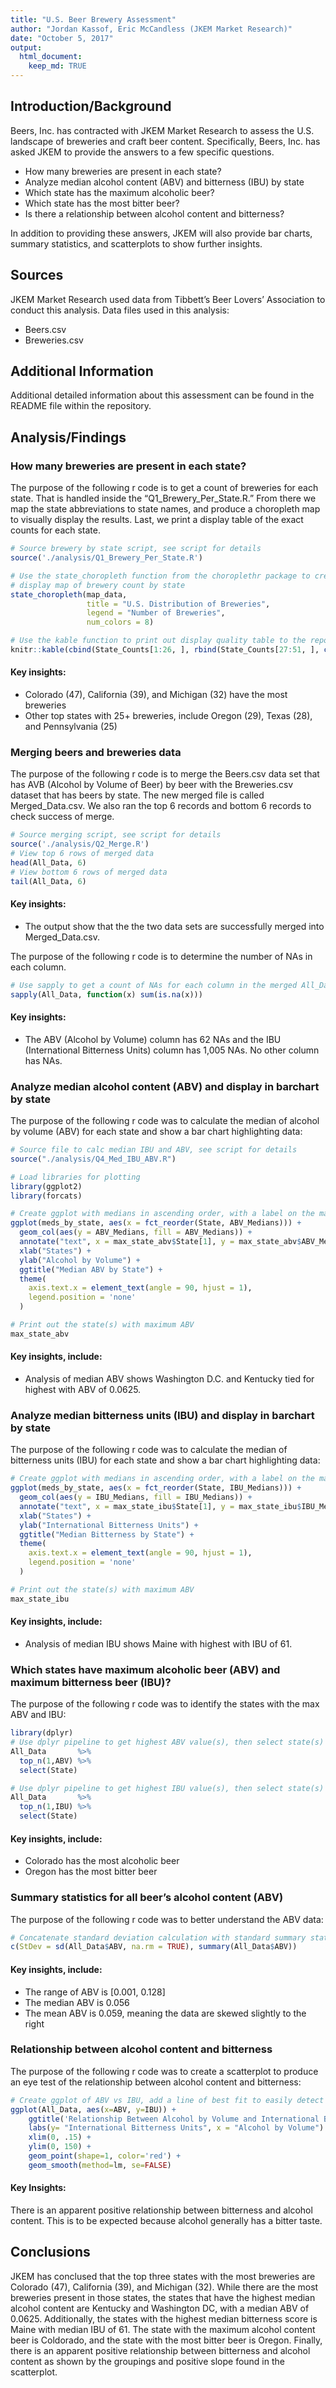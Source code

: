 ```yaml
---
title: "U.S. Beer Brewery Assessment"
author: "Jordan Kassof, Eric McCandless (JKEM Market Research)"
date: "October 5, 2017"
output: 
  html_document:
    keep_md: TRUE
---
```


## Introduction/Background

Beers, Inc. has contracted with JKEM Market Research to assess the U.S. landscape of breweries and craft beer content.  Specifically, Beers, Inc. has asked JKEM to provide the answers to a few specific questions.  

- How many breweries are present in each state?  
- Analyze median alcohol content (ABV) and bitterness (IBU) by state
- Which state has the maximum alcoholic beer?  
- Which state has the most bitter beer? 
- Is there a relationship between alcohol content and bitterness?

In addition to providing these answers, JKEM will also provide bar charts, summary statistics, and scatterplots to show further insights. 


## Sources  


JKEM Market Research used data from Tibbett's Beer Lovers' Association to conduct this analysis.  Data files used in this analysis:  

- Beers.csv  
- Breweries.csv  


## Additional Information


Additional detailed information about this assessment can be found in the README file within the repository.  


## Analysis/Findings

### How many breweries are present in each state?

The purpose of the following r code is to get a count of breweries for each state. That is handled inside the "Q1_Brewery_Per_State.R." From there we map the state abbreviations to state names, and produce a choropleth map to visually display the results. Last, we print a display table of the exact counts for each state.
```r
# Source brewery by state script, see script for details
source('./analysis/Q1_Brewery_Per_State.R')

# Use the state_choropleth function from the choroplethr package to create a 
# display map of brewery count by state
state_choropleth(map_data,
                 title = "U.S. Distribution of Breweries",
                 legend = "Number of Breweries",
                 num_colors = 8)

# Use the kable function to print out display quality table to the report
knitr::kable(cbind(State_Counts[1:26, ], rbind(State_Counts[27:51, ], c("", ""))))
```


#### Key insights:  
- Colorado (47), California (39), and Michigan (32) have the most breweries
- Other top states with 25+ breweries, include Oregon (29), Texas (28), and Pennsylvania (25)  


### Merging beers and breweries data

The purpose of the following r code is to merge the Beers.csv data set that has AVB (Alcohol by Volume of Beer) by beer with the Breweries.csv dataset that has beers by state.  The new merged file is called Merged_Data.csv.  We also ran the top 6 records and bottom 6 records to check success of merge.

```r
# Source merging script, see script for details
source('./analysis/Q2_Merge.R')
# View top 6 rows of merged data
head(All_Data, 6)
# View bottom 6 rows of merged data
tail(All_Data, 6)
```


#### Key insights:
- The output show that the the two data sets are successfully merged into Merged_Data.csv. 


The purpose of the following r code is to determine the number of NAs in each column.

```r
# Use sapply to get a count of NAs for each column in the merged All_Data object
sapply(All_Data, function(x) sum(is.na(x)))    
```


#### Key insights:
- The ABV (Alcohol by Volume) column has 62 NAs and the IBU (International Bitterness Units) column has 1,005 NAs. No other column has NAs.

### Analyze median alcohol content (ABV) and display in barchart by state

The purpose of the following r code was to calculate the median of alcohol by volume (ABV) for each state and show a bar chart highlighting data: 

```r
# Source file to calc median IBU and ABV, see script for details
source("./analysis/Q4_Med_IBU_ABV.R")

# Load libraries for plotting
library(ggplot2)
library(forcats)

# Create ggplot with medians in ascending order, with a label on the maximum ABV
ggplot(meds_by_state, aes(x = fct_reorder(State, ABV_Medians))) +
  geom_col(aes(y = ABV_Medians, fill = ABV_Medians)) +
  annotate("text", x = max_state_abv$State[1], y = max_state_abv$ABV_Medians[1] + max_state_abv$ABV_Medians[1] *.05, label = max_state_abv$ABV_Medians[1],  size = 3) +
  xlab("States") +
  ylab("Alcohol by Volume") +
  ggtitle("Median ABV by State") +
  theme(
    axis.text.x = element_text(angle = 90, hjust = 1),
    legend.position = 'none'
  )

# Print out the state(s) with maximum ABV
max_state_abv
```



#### Key insights, include:  
- Analysis of median ABV shows Washington D.C. and Kentucky tied for highest with ABV of 0.0625.



### Analyze median bitterness units (IBU) and display in barchart by state

The purpose of the following r code was to calculate the median of bitterness units (IBU) for each state and show a bar chart highlighting data: 

```r
# Create ggplot with medians in ascending order, with a label on the maximum IBU
ggplot(meds_by_state, aes(x = fct_reorder(State, IBU_Medians))) +
  geom_col(aes(y = IBU_Medians, fill = IBU_Medians)) +
  annotate("text", x = max_state_ibu$State[1], y = max_state_ibu$IBU_Medians[1] + max_state_ibu$IBU_Medians[1] *.05, label = max_state_ibu$IBU_Medians[1], size = 3) +
  xlab("States") +
  ylab("International Bitterness Units") +
  ggtitle("Median Bitterness by State") +
  theme(
    axis.text.x = element_text(angle = 90, hjust = 1),
    legend.position = 'none'
  )

# Print out the state(s) with maximum ABV
max_state_ibu
```

#### Key insights, include:  
- Analysis of median IBU shows Maine with highest with IBU of 61.


### Which states have maximum alcoholic beer (ABV) and maximum bitterness beer (IBU)?

The purpose of the following r code was to identify the states with the max ABV and IBU:

```r
library(dplyr)
# Use dplyr pipeline to get highest ABV value(s), then select state(s)
All_Data       %>%
  top_n(1,ABV) %>%
  select(State)

# Use dplyr pipeline to get highest IBU value(s), then select state(s)
All_Data       %>%
  top_n(1,IBU) %>%
  select(State)
```

#### Key insights, include:
- Colorado has the most alcoholic beer  
- Oregon has the most bitter beer  


### Summary statistics for all beer's alcohol content (ABV)

The purpose of the following r code was to better understand the ABV data:

```r
# Concatenate standard deviation calculation with standard summary statistics
c(StDev = sd(All_Data$ABV, na.rm = TRUE), summary(All_Data$ABV))
```

#### Key insights, include:
- The range of ABV is [0.001, 0.128]
- The median ABV is 0.056
- The mean ABV is 0.059, meaning the data are skewed slightly to the right


### Relationship between alcohol content and bitterness

The purpose of the following r code was to create a scatterplot to produce an eye test of the relationship between alcohol content and bitterness: 

```r
# Create ggplot of ABV vs IBU, add a line of best fit to easily detect any relationship
ggplot(All_Data, aes(x=ABV, y=IBU)) +
    ggtitle('Relationship Between Alcohol by Volume and International Bitterness Units') +
    labs(y= "International Bitterness Units", x = "Alcohol by Volume") +
    xlim(0, .15) +
    ylim(0, 150) +
    geom_point(shape=1, color='red') +    
    geom_smooth(method=lm, se=FALSE)    
```

#### Key Insights:

There is an apparent positive relationship between bitterness and alcohol content. This is to be expected because alcohol generally has a bitter taste.

## Conclusions

JKEM has conclused that the top three states with the most breweries are Colorado (47), California (39), and Michigan (32). While there are the most breweries present in those states, the states that have the highest median alcohol content are Kentucky and Washington DC, with a median ABV of 0.0625. Additionally, the states with the highest median bitterness score is Maine with median IBU of 61. The state with the maximum alcohol content beer is Coldorado, and the state with the most bitter beer is Oregon. Finally, there is an apparent positive relationship between bitterness and alcohol content as shown by the groupings and positive slope found in the scatterplot.
